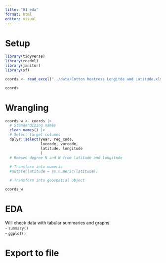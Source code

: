 ```yaml
---
title: "01 eda"
format: html
editor: visual
---
```


# Setup  
```r
library(tidyverse)
library(readxl)
library(janitor)
library(sf)
```

```r
coords <- read_excel("../data/Cotton heatress Longitde and Latitude.xlsx")

coords
```

# Wrangling  
```r
coords_w <- coords |>
  # Standardizing names
  clean_names() |>
  # Select target columns  
  dplyr::select(year, reg_code,
                loccode, varcode,
                latitude, longitude 
                )
  # Remove degree N and W from latitude and longitude
  
  # Transform into numeric
  #mutate(latitude = as.numeric(latitude))

  # Transform into geospatial object

coords_w
```


# EDA  
Will check data with tabular summaries and graphs.  
- `summary()`  
- `ggplot()`

# Export to file  


